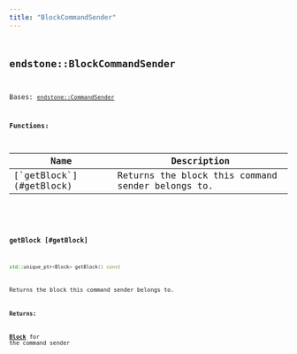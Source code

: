 ```yaml
---
title: "BlockCommandSender"
---
```


## <code className="doc-symbol doc-symbol-class"/> endstone::BlockCommandSender

Bases: [`endstone::CommandSender`](command_sender)
















**Functions:**

<table>
<thead>
   <tr>
      <th>Name</th>
      <th>Description</th>
   </tr>
</thead>
<tbody>
<tr key="classendstone_1_1_block_command_sender_1a4b8542ff30c04bccecba373dde32188b">
    <td>[`getBlock`](#getBlock)</td>
    <td>Returns the block this command sender belongs to.</td>
</tr>
</tbody>
</table>

### <code className="doc-symbol doc-symbol-function"/> getBlock [#getBlock]

```cpp
std::unique_ptr<Block> getBlock() const
```

Returns the block this command sender belongs to.





**Returns:**

[**Block**](classendstone_1_1_block.md) for the command sender 





        